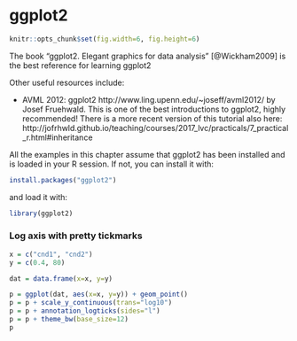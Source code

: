 # ggplot2 {#ggplot2}

```r
knitr::opts_chunk$set(fig.width=6, fig.height=6)
```

The book "ggplot2. Elegant graphics for data analysis" [@Wickham2009] is the best
reference for learning ggplot2

Other useful resources include:

- AVML 2012: ggplot2 http://www.ling.upenn.edu/~joseff/avml2012/ by
  Josef Fruehwald. This is one of the best introductions to ggplot2,
  highly recommended! There is a more recent version of this tutorial
  also here: http://jofrhwld.github.io/teaching/courses/2017_lvc/practicals/7_practical_r.html#inheritance

All the examples in this chapter assume that ggplot2 has been
installed and is loaded in your R session. If not, you can install it with:
```r
install.packages("ggplot2")
```

and load it with:

```r
library(ggplot2)
```

### Log axis with pretty tickmarks

```r
x = c("cnd1", "cnd2")
y = c(0.4, 80)

dat = data.frame(x=x, y=y)

p = ggplot(dat, aes(x=x, y=y)) + geom_point()
p = p + scale_y_continuous(trans="log10")
p = p + annotation_logticks(sides="l")
p = p + theme_bw(base_size=12)
p
```
